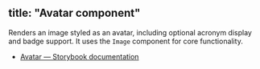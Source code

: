 ## title: "Avatar component"

Renders an image styled as an avatar, including optional acronym display and badge support. It uses the `Image` component for core functionality.

- [Avatar — Storybook documentation](https://tgui.xelene.me/?path=/docs/blocks-avatar--documentation)
